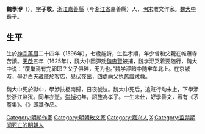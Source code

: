 '''魏學洢'''（{{bd|1596年||1625年|catIdx=W魏}}），[[表字|字]]'''子敬'''，[[浙江等處承宣布政使司|浙江]][[嘉善县|嘉善縣]]（今[[浙江省|浙江省]]嘉善縣）人，[[明朝|明末]]散文作家。[[魏大中|魏大中]]長子。

==生平==
生於[[明神宗|神宗]][[萬曆|萬曆]]二十四年（1596年），七歲能詩，生性孝順，年少曾和父親在帷蕭寺苦讀。[[天启_(明朝)|天啟]]五年（1625年），魏大中因彈劾[[魏忠賢|魏忠賢]]被捕，魏学洢哭着要随行，魏大中说：“覆巢焉有完卵耶？父子俱碎，无为也。”魏学洢暗中随牢车北上。在京城時，學洢白天藏匿於客店，昼伏夜出，四處向父执舊識求救。

魏大中死於獄中，學洢扶柩南歸，日夜號泣。魏大中死后，追赃行动未止，下學洢於浙江监狱。同年亦逝。[[崇禎|崇禎]]初年，詔旌為孝子。一生未仕，好學善文，著有《茅簷集》。《{{s|核舟記|王叔遠核舟記}}》即其作品。

{{Authority control}}
{{DEFAULTSORT:W}}
[[Category:明朝作家|Category:明朝作家]]
[[Category:明朝散文家|Category:明朝散文家]]
[[Category:嘉兴人|Category:嘉兴人]]
[[Category:魏姓|X]]
[[Category:监禁期间死亡的明朝人|Category:监禁期间死亡的明朝人]]